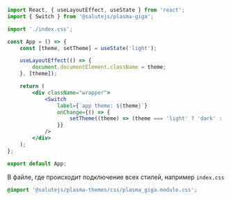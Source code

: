 
<TipProcessingStyle />

```jsx
import React, { useLayoutEffect, useState } from 'react';
import { Switch } from '@salutejs/plasma-giga';

import './index.css';

const App = () => {
    const [theme, setTheme] = useState('light');

    useLayoutEffect(() => {
        document.documentElement.className = theme;
    }, [theme]);

    return (
        <div className="wrapper">
            <Switch
                label={`app theme: ${theme}`}
                onChange={() => {
                    setTheme((theme) => (theme === 'light' ? 'dark' : 'light'));
                }}
            />
        </div>
    );
};

export default App;
```

В файле, где происходит подключение всех стилей, например `index.css`

```css
@import '@salutejs/plasma-themes/css/plasma_giga.module.css';
```
